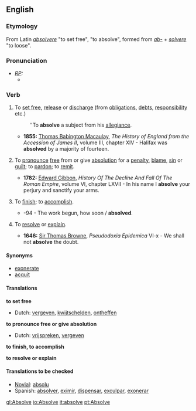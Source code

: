 ==English==
===Etymology===
From Latin ''[[absolvere]]'' "to set free", "to absolve", formed from ''[[ab-]]'' + ''[[solvere]]'' "to loose".

===Pronunciation===
* ''[[RP]]:''
** {{IPA|/əbˈzɒlv/}}

===Verb===
{{en-infl-reg-other-e|absolv|e|}}

# {{transitive}} To [[set free]], [[release]] or [[discharge]] (from [[obligation]]s, [[debt]]s, [[responsibility]] etc.)
#: ''To '''absolve''' a subject from his [[allegiance]].
#* '''1855:''' [[w:Thomas Babington Macaulay|Thomas Babington Macaulay]], ''The History of England from the Accession of James II'', volume III, chapter XIV - Halifax was '''absolved''' by a majority of fourteen.
# {{transitive}} To [[pronounce]] [[free]] from or give [[absolution]] for a [[penalty]], [[blame]], [[sin]] or [[guilt]]; to [[pardon]]; to [[remit]].
#* '''1782:''' [[w:Edward Gibbon|Edward Gibbon]], ''History Of The Decline And Fall Of The Roman Empire'', volume VI, chapter LXVII - In his name I '''absolve''' your perjury and sanctify your arms.
# {{transitive}} {{obsolete}} To [[finish]]; to [[accomplish]].
#* {{RQ:Milton Lost 1674, 7}}-94 - The work begun, how soon / '''absolved'''.
# {{obsolete}} To [[resolve]] or [[explain]]. 
#* '''1646:''' [[w:Thomas Browne|Sir Thomas Browne]], ''Pseudodoxia Epidemica'' VI-x - We shall not '''absolve''' the doubt.

====Synonyms====
* [[exonerate]]
* [[acquit]]

====Translations====
'''to set free'''
{{top}}
* Dutch: [[vergeven]], [[kwijtschelden]], [[ontheffen]]
{{mid}}
{{bottom}}

'''to pronounce free or give absolution'''
{{top}}
* Dutch: [[vrijspreken]], [[vergeven]]
{{mid}}
{{bottom}}

'''to finish, to accomplish'''
{{top}}
{{mid}}
{{bottom}}

'''to resolve or explain'''
{{top}}
{{mid}}
{{bottom}}

====Translations to be checked====
{{checktrans}}
* [[Novial]]: [[absolu]]
* Spanish: [[absolver]], [[eximir]], [[dispensar]], [[exculpar]], [[exonerar]]

[[gl:Absolve]]
[[io:Absolve]]
[[it:absolve]]
[[pt:Absolve]]